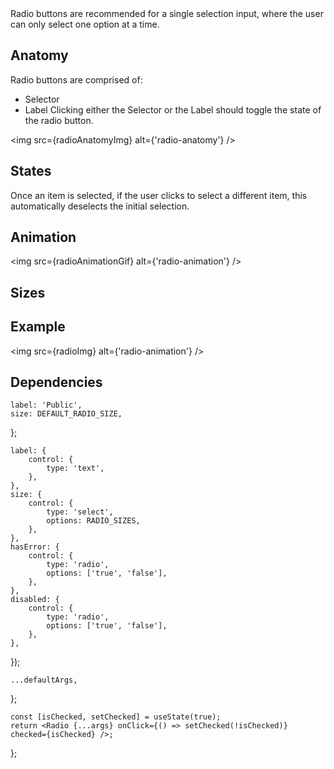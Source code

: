 

<Meta component={Radio} title="Components/Radio" />

<Title>Radio buttons</Title>

<Subtitle>
    Radio buttons are recommended for a single selection input, where the user can only select one
    option at a time.
</Subtitle>

## Anatomy

Radio buttons are comprised of:

-   Selector
-   Label
    Clicking either the Selector or the Label should toggle the state of the radio button.

<img src={radioAnatomyImg} alt={'radio-anatomy'} />

## States

Once an item is selected, if the user clicks to select a different item, this automatically deselects the initial selection.

## Animation

<img src={radioAnimationGif} alt={'radio-animation'} />

## Sizes

## Example

<img src={radioImg} alt={'radio-animation'} />

## Dependencies

<ArgsTable of={Radio} exclude={[...DEFAULT_ARGUMENT_STABLE_EXCLUSION]} />

    label: 'Public',
    size: DEFAULT_RADIO_SIZE,
};

    label: {
        control: {
            type: 'text',
        },
    },
    size: {
        control: {
            type: 'select',
            options: RADIO_SIZES,
        },
    },
    hasError: {
        control: {
            type: 'radio',
            options: ['true', 'false'],
        },
    },
    disabled: {
        control: {
            type: 'radio',
            options: ['true', 'false'],
        },
    },
});

    ...defaultArgs,
};

    const [isChecked, setChecked] = useState(true);
    return <Radio {...args} onClick={() => setChecked(!isChecked)} checked={isChecked} />;
};

<Canvas hidden>
    <Story
        name="Default"
        argTypes={argTypes}
        args={{
            ...canvasExampleArgs,
        }}
    >
        {(args) => <CheckedRadio {...args} />}
    </Story>
</Canvas>
